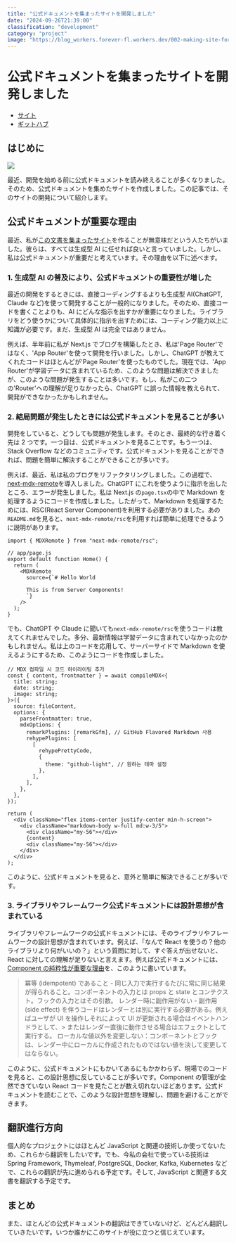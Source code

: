 ---
title: "公式ドキュメントを集まったサイトを開発しました"
date: "2024-09-26T21:39:00"
classification: "development"
category: "project"
image: "https://blog_workers.forever-fl.workers.dev/002-making-site-for-assembling-docs-01-site.png"
---

# 公式ドキュメントを集まったサイトを開発しました

- [サイト](https://docs.mogumogu.dev/)
- [ギットハブ](https://github.com/foreverfl/docs)

## はじめに

![](https://blog_workers.forever-fl.workers.dev/002-making-site-for-assembling-docs-01-site.png)

最近、開発を始める前に公式ドキュメントを読み終えることが多くなりました。そのため、公式ドキュメントを集めたサイトを作成しました。この記事では、そのサイトの開発について紹介します。

## 公式ドキュメントが重要な理由

最近、私が[この文書を集まったサイト](https://docs.mogumogu.dev/)を作ることが無意味だという人たちがいました。彼らは、すべては生成型 AI に任せれば良いと言っていました。しかし、私は公式ドキュメントが重要だと考えています。その理由を以下に述べます。

### 1. 生成型 AI の普及により、公式ドキュメントの重要性が増した

最近の開発をするときには、直接コーディングするよりも生成型 AI(ChatGPT, Claude など)を使って開発することが一般的になりました。そのため、直接コードを書くことよりも、AI にどんな指示を出すかが重要になりました。ライブラリをどう使うかについて具体的に指示を出すためには、コーディング能力以上に知識が必要です。まだ、生成型 AI は完全ではありません。

例えば、半年前に私が Next.js でブログを構築したとき、私は'Page Router'ではなく、'App Router'を使って開発を行いました。しかし、ChatGPT が教えてくれたコードはほとんどが'Page Router'を使ったものでした。現在では、'App Router'が学習データに含まれているため、このような問題は解決できましたが、このような問題が発生することは多いです。もし、私がこの二つの'Router'への理解が足りなかったら、ChatGPT に誤った情報を教えられて、開発ができなかったかもしれません。

### 2. 結局問題が発生したときには公式ドキュメントを見ることが多い

開発をしていると、どうしても問題が発生します。そのとき、最終的な行き着く先は 2 つです。一つ目は、公式ドキュメントを見ることです。もう一つは、Stack Overflow などのコミュニティです。公式ドキュメントを見ることができれば、問題を簡単に解決することができることが多いです。

例えば、最近、私は私のブログをリファクタリングしました。この過程で、[next-mdx-remote](https://github.com/hashicorp/next-mdx-remote)を導入しました。ChatGPT にこれを使うように指示を出したところ、エラーが発生しました。私は Next.js の`page.tsx`の中で Markdown を処理するようにコードを作成しました。したがって、Markdown を処理するためには、RSC(React Server Component)を利用する必要がありました。あの`README.md`を見ると、`next-mdx-remote/rsc`を利用すれば簡単に処理できるように説明があります。

```tsx
import { MDXRemote } from "next-mdx-remote/rsc";

// app/page.js
export default function Home() {
  return (
    <MDXRemote
      source={`# Hello World

      This is from Server Components!
      `}
    />
  );
}
```

でも、ChatGPT や Claude に聞いても`next-mdx-remote/rsc`を使うコードは教えてくれませんでした。多分、最新情報は学習データに含まれていなかったのかもしれません。私は上のコードを応用して、サーバーサイドで Markdown を使えるようにするため、このようにコードを作成しました。

```tsx
// MDX 컴파일 시 코드 하이라이팅 추가
const { content, frontmatter } = await compileMDX<{
  title: string;
  date: string;
  image: string;
}>({
  source: fileContent,
  options: {
    parseFrontmatter: true,
    mdxOptions: {
      remarkPlugins: [remarkGfm], // GitHub Flavored Markdown 사용
      rehypePlugins: [
        [
          rehypePrettyCode,
          {
            theme: "github-light", // 원하는 테마 설정
          },
        ],
      ],
    },
  },
});

return (
  <div className="flex items-center justify-center min-h-screen">
    <div className="markdown-body w-full md:w-3/5">
      <div className="my-56"></div>
      {content}
      <div className="my-56"></div>
    </div>
  </div>
);
```

このように、公式ドキュメントを見ると、意外と簡単に解決できることが多いです。

### 3. ライブラリやフレームワーク公式ドキュメントには設計思想が含まれている

ライブラリやフレームワークの公式ドキュメントには、そのライブラリやフレームワークの設計思想が含まれています。例えば、「なんで React を使うの？他のライブラリより何がいいの？」という質問に対して、すぐ答えが出せないと、React に対しての理解が足りないと言えます。例えば公式ドキュメントには、[Component の純粋性が重要な理由](https://ja.react.dev/reference/rules/components-and-hooks-must-be-pure)を、このように書いています。

> 冪等 (idempotent) であること - 同じ入力で実行するたびに常に同じ結果が得られること。コンポーネントの入力とは props と state とコンテクスト。フックの入力とはその引数。
> レンダー時に副作用がない - 副作用 (side effect) を伴うコードはレンダーとは別に実行する必要がある。例えばユーザが UI を操作しそれによって UI が更新される場合はイベントハンドラとして、> またはレンダー直後に動作させる場合はエフェクトとして実行する。
> ローカルな値以外を変更しない：コンポーネントとフックは、レンダー中にローカルに作成されたものではない値を決して変更してはならない。

このように、公式ドキュメントにもかいてあるにもかかわらず、現場でのコードを見ると、この設計思想に反していることが多いです。Component の管理が全然できていない React コードを見たことが数え切れないほどあります。公式ドキュメントを読むことで、このような設計思想を理解し、問題を避けることができます。

## 翻訳進行方向

個人的なプロジェクトにはほとんど JavaScript と関連の技術しか使ってないため、これらから翻訳をしたいです。でも、今私の会社で使っている技術は Spring Framework, Thymeleaf, PostgreSQL, Docker, Kafka, Kubernetes などで、これらの翻訳が先に進められる予定です。そして, JavaScript と関連する文書を翻訳する予定です。

## まとめ

また、ほとんどの公式ドキュメントの翻訳はできていないけど、どんどん翻訳していきたいです。いつか誰かにこのサイトが役に立つと信じえています。
